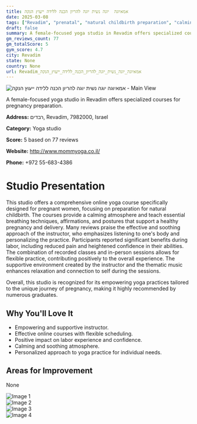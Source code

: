 ```yaml
---
title: אמאיוגה  יוגה נשית יוגה להריון הכנה ללידה ייעוץ הנקה
date: 2025-03-08
tags: ["Revadim", "prenatal", "natural childbirth preparation", "calming atmosphere", "female-focused", "Revadim"]  
draft: false
summary: A female-focused yoga studio in Revadim offers specialized courses for pregnancy preparation.
gm_reviews_count: 77
gm_totalScore: 5
gym_score: 4.7
city: Revadim
state: None
country: None
url: Revadim_אמאיוגה_יוגה_נשית_יוגה_להריון_הכנה_ללידה_ייעוץ_הנקה
---
```


<div className="aspect-[16/9] relative my-8">
  <img 
    src="https://lh5.googleusercontent.com/p/AF1QipN_H-6j0n1aLFKW6sEbbanp1sxJ09M-tgnO1XTO=w1920-h1080-k-no"
    alt="אמאיוגה  יוגה נשית יוגה להריון הכנה ללידה ייעוץ הנקה - Main View"
    className="object-cover absolute inset-0 w-full h-full rounded-lg"
  />
</div>

A female-focused yoga studio in Revadim offers specialized courses for pregnancy preparation.

**Address:** רבדים, Revadim, 7982000, Israel

**Category:** Yoga studio

**Score:** 5 based on 77 reviews

**Website:** http://www.mommyoga.co.il/

**Phone:** +972 55-683-4386

# Studio Presentation

This studio offers a comprehensive online yoga course specifically designed for pregnant women, focusing on preparation for natural childbirth. The courses provide a calming atmosphere and teach essential breathing techniques, affirmations, and postures that support a healthy pregnancy and delivery. Many reviews praise the effective and soothing approach of the instructor, who emphasizes listening to one's body and personalizing the practice. Participants reported significant benefits during labor, including reduced pain and heightened confidence in their abilities. The combination of recorded classes and in-person sessions allows for flexible practice, contributing positively to the overall experience. The supportive environment created by the instructor and the thematic music enhances relaxation and connection to self during the sessions.

Overall, this studio is recognized for its empowering yoga practices tailored to the unique journey of pregnancy, making it highly recommended by numerous graduates.

## Why You'll Love It

- Empowering and supportive instructor.
- Effective online courses with flexible scheduling.
- Positive impact on labor experience and confidence.
- Calming and soothing atmosphere.
- Personalized approach to yoga practice for individual needs.

## Areas for Improvement

None

<div className="grid grid-cols-1 xl:grid-cols-2 gap-4 my-8">
<div className="aspect-[4/3] relative"><img src="https://lh3.googleusercontent.com/p/AF1QipMNw8X8YeypCsL4yUGcQo0S9KRO3pcYz4HTwgb1=w1920-h1080-k-no" alt="Image 1" className="object-cover absolute inset-0 w-full h-full rounded-lg" /></div>
<div className="aspect-[4/3] relative"><img src="https://lh5.googleusercontent.com/p/AF1QipPAtk2nex7q5HUPe3PNIg2oqw4bn8tKBtguYjIE=w1920-h1080-k-no" alt="Image 2" className="object-cover absolute inset-0 w-full h-full rounded-lg" /></div>
<div className="aspect-[4/3] relative"><img src="https://lh3.googleusercontent.com/p/AF1QipPYKEWm9m1Zlc2O8Tptv0yqcP358pLCW3skD3vB=w1920-h1080-k-no" alt="Image 3" className="object-cover absolute inset-0 w-full h-full rounded-lg" /></div>
<div className="aspect-[4/3] relative"><img src="https://lh5.googleusercontent.com/p/AF1QipNwW6kkp81yf0RRZ2APNHwqCQZbaRuDHaKGYXwB=w1920-h1080-k-no" alt="Image 4" className="object-cover absolute inset-0 w-full h-full rounded-lg" /></div>
</div>
